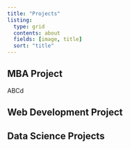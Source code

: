 ```yaml
---
title: "Projects"
listing:
  type: grid
  contents: about
  fields: [image, title]
  sort: "title"
---
```

## MBA Project
 ABCd
 
## Web Development Project
 
## Data Science Projects
